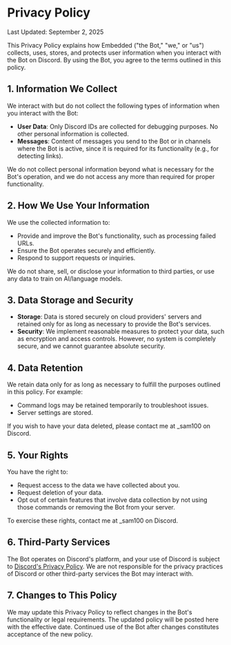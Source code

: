 # Privacy Policy

Last Updated: September 2, 2025

This Privacy Policy explains how Embedded ("the Bot," "we," or "us") collects, uses, stores, and protects user information when you interact with the Bot on Discord. By using the Bot, you agree to the terms outlined in this policy.

## 1. Information We Collect

We interact with but do not collect the following types of information when you interact with the Bot:

- **User Data**: Only Discord IDs are collected for debugging purposes. No other personal information is collected.
- **Messages**: Content of messages you send to the Bot or in channels where the Bot is active, since it is required for its functionality (e.g., for detecting links).

We do not collect personal information beyond what is necessary for the Bot's operation, and we do not access any more than required for proper functionality.

## 2. How We Use Your Information

We use the collected information to:

- Provide and improve the Bot's functionality, such as processing failed URLs.
- Ensure the Bot operates securely and efficiently.
- Respond to support requests or inquiries.

We do not share, sell, or disclose your information to third parties, or use any data to train on AI/language models.

## 3. Data Storage and Security

- **Storage**: Data is stored securely on cloud providers' servers and retained only for as long as necessary to provide the Bot's services.
- **Security**: We implement reasonable measures to protect your data, such as encryption and access controls. However, no system is completely secure, and we cannot guarantee absolute security.

## 4. Data Retention

We retain data only for as long as necessary to fulfill the purposes outlined in this policy. For example:

- Command logs may be retained temporarily to troubleshoot issues.
- Server settings are stored.

If you wish to have your data deleted, please contact me at \_sam100 on Discord.

## 5. Your Rights

You have the right to:

- Request access to the data we have collected about you.
- Request deletion of your data.
- Opt out of certain features that involve data collection by not using those commands or removing the Bot from your server.

To exercise these rights, contact me at \_sam100 on Discord.

## 6. Third-Party Services

The Bot operates on Discord's platform, and your use of Discord is subject to [Discord's Privacy Policy](https://discord.com/privacy). We are not responsible for the privacy practices of Discord or other third-party services the Bot may interact with.

## 7. Changes to This Policy

We may update this Privacy Policy to reflect changes in the Bot's functionality or legal requirements. The updated policy will be posted here with the effective date. Continued use of the Bot after changes constitutes acceptance of the new policy.
